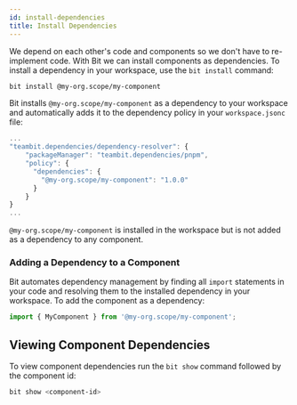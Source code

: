```yaml
---
id: install-dependencies
title: Install Dependencies
---
```


We depend on each other's code and components so we don't have to re-implement code. With Bit we can install components as dependencies. To install a dependency in your workspace, use the `bit install` command:

```sh
bit install @my-org.scope/my-component
```

Bit installs `@my-org.scope/my-component` as a dependency to your workspace and automatically adds it to the dependency policy in your `workspace.jsonc` file:

```js {6} title="workspace.jsonc"
...
"teambit.dependencies/dependency-resolver": {
    "packageManager": "teambit.dependencies/pnpm",
    "policy": {
      "dependencies": {
        "@my-org.scope/my-component": "1.0.0"
      }
    }
}
...
```

`@my-org.scope/my-component` is installed in the workspace but is not added as a dependency to any component.

### Adding a Dependency to a Component

Bit automates dependency management by finding all `import` statements in your code and resolving them to the installed dependency in your workspace. To add the component as a dependency:

```js title="my-component.tsx"
import { MyComponent } from '@my-org.scope/my-component';
```

## Viewing Component Dependencies

To view component dependencies run the `bit show` command followed by the component id:

```sh
bit show <component-id>
```
